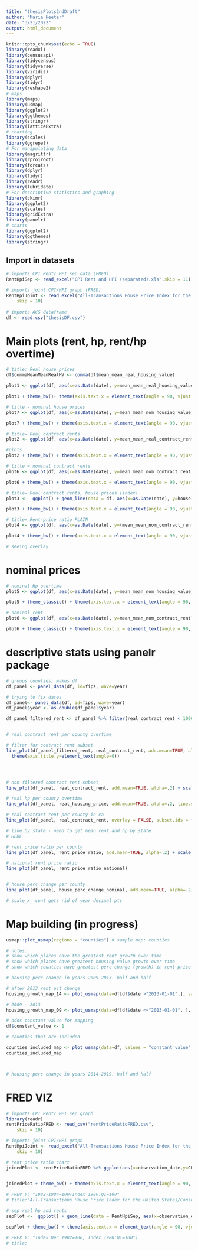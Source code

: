 ```yaml
---
title: "thesisPlots2ndDraft"
author: "Maria Heeter"
date: "3/21/2022"
output: html_document
---
```


```r
knitr::opts_chunk$set(echo = TRUE)
library(readxl)
library(censusapi)
library(tidycensus)
library(tidyverse)
library(viridis)
library(dplyr)
library(tidyr)
library(reshape2)
# maps 
library(maps)
library(usmap)
library(ggplot2)
library(ggthemes)
library(stringr)
library(latticeExtra)
# charting 
library(scales)
library(ggrepel)
# For manipulating data
library(magrittr)
library(rprojroot)
library(forcats)
library(dplyr)
library(tidyr)
library(readr)
library(lubridate)
# For descriptive statistics and graphing
library(skimr)
library(ggplot2)
library(scales)
library(gridExtra)
library(panelr)
# charts 
library(ggplot2)
library(ggthemes)
library(stringr)
```

## Import in datasets 

```r
# imports CPI Rent/ HPI sep data (FRED) 
RentHpiSep <- read_excel("CPI Rent and HPI (separated).xls",skip = 11)

# imports joint CPI/HPI graph (FRED)
RentHpiJoint <- read_excel("All-Transactions House Price Index for the United States:Consumer Price Index for All Urban Consumers- Rent of Primary Residence in U.S. City Average.xls", 
    skip = 10)
 
# imports ACS dataframe 
df <- read.csv("thesisDF.csv")
```

# Main plots (rent, hp, rent/hp overtime)

```r
# title: Real house prices 
df$commaMeanMeanRealHV <- comma(df$mean_mean_real_housing_value)

plot1 <- ggplot(df, aes(x=as.Date(date), y=mean_mean_real_housing_value)) + geom_line() + labs(caption ="Source: 1-Year American Community Survey") + scale_y_continuous(label=comma) + ylab("Dollars")

plot1 + theme_bw()+ theme(axis.text.x = element_text(angle = 90, vjust = 1, hjust=2)) + theme(axis.title.x=element_blank()) +  theme(axis.title.y=element_text(angle=0, vjust=1)) # rotates years, makes y label horizontal 

# title - nominal house prices 
plot7 <- ggplot(df, aes(x=as.Date(date), y=mean_mean_nom_housing_value)) + geom_line() + labs(caption ="Source: 1-Year American Community Survey") + ylab("Dollars") + xlab("Date of Observation") + scale_y_continuous(label=comma)

plot7 + theme_bw() + theme(axis.text.x = element_text(angle = 90, vjust = 0.5, hjust=1)) + theme(axis.title.x=element_blank()) +  theme(axis.title.y=element_text(angle=0, vjust=1))
```


```r
# title= Real contract rents 
plot2 <- ggplot(df, aes(x=as.Date(date), y=mean_mean_real_contract_rent)) + geom_line() + labs(caption ="Source: 1-Year American Community Survey") + ylab("Dollars") + xlab("Date of Observation") + scale_y_continuous(label=comma)

#plots
plot2 + theme_bw() + theme(axis.text.x = element_text(angle = 90, vjust = 0.5, hjust=1)) + theme(axis.title.x=element_blank()) +  theme(axis.title.y=element_text(angle=0, vjust=1))

# title = nominal contract rents 
plot6 <- ggplot(df, aes(x=as.Date(date), y=mean_mean_nom_contract_rent)) + geom_line() + labs(caption ="Source: 1-Year American Community Survey") + ylab("Dollars") + xlab("Date of Observation") + scale_y_continuous(label=comma)

plot6 + theme_bw() + theme(axis.text.x = element_text(angle = 90, vjust = 0.5, hjust=1)) + theme(axis.title.x=element_blank()) +  theme(axis.title.y=element_text(angle=0, vjust=1))

```

```r
# title= Real contract rents, house prices (index)
plot3 <-  ggplot() + geom_line(data = df, aes(x=as.Date(date), y=houseIndex), color="blue") + geom_line(data=df, aes(x=as.Date(date), y=rentIndex), color="red") + ylab("Index") + xlab("Date of Observation") 

plot3 + theme_bw() + theme(axis.text.x = element_text(angle = 90, vjust = 0.5, hjust=1)) + theme(axis.title.x=element_blank()) + labs(caption="Source: 1-Year American Community Survey") + geom_text_repel(aes(x=as.Date(df$date[7000]), y=103.5, label="Real rents")) + geom_text_repel(aes(x=as.Date(df$date[7400]), y=97.6, label="Real house prices")) + theme(axis.title.y=element_text(angle=0))
```
```r
# title= Rent-price ratio PLAIN 
plot4 <- ggplot(df, aes(x=as.Date(date), y=(mean_mean_nom_contract_rent/mean_mean_nom_housing_value))) + geom_line() + labs(caption ="Source: 1-Year American Community Survey") + ylab("Ratio") + xlab("Date of Observation") + scale_y_continuous(label=comma) 

plot4 + theme_bw() + theme(axis.text.x = element_text(angle = 90, vjust = 0.5, hjust=1)) + theme(axis.title.x=element_blank()) + theme(axis.title.y=element_text(angle=0))

# seeing overlay 
```

# nominal prices 

```r
# nominal Hp overtime 
plot5 <- ggplot(df, aes(x=as.Date(date), y=mean_mean_nom_housing_value)) + geom_line() + labs(caption ="Source: 1-Year American Community Survey") + ylab("Dollars") + scale_y_continuous(label=comma)

plot5 + theme_classic() + theme(axis.text.x = element_text(angle = 90, vjust = 0.5, hjust=1)) + theme(axis.title.x=element_blank()) +  theme(axis.title.y=element_text(angle=0)) # rotates years, makes y label horiz

# nominal rent 
plot6 <- ggplot(df, aes(x=as.Date(date), y=mean_mean_nom_contract_rent)) + geom_line() + labs(caption ="Source: 1-Year American Community Survey") + ylab("Dollars") + scale_y_continuous(label=comma)

plot6 + theme_classic() + theme(axis.text.x = element_text(angle = 90, vjust = 0.5, hjust=1)) + theme(axis.title.x=element_blank()) +  theme(axis.title.y=element_text(angle=0)) # rotates years, makes y label horiz

```

# descriptive stats using panelr package 

```r
# groups counties; makes df 
df_panel <- panel_data(df, id=fips, wave=year) 

# trying to fix dates 
df_panel<- panel_data(df, id=fips, wave=year)
df_panel$year <- as.double(df_panel$year)

df_panel_filtered_rent <- df_panel %>% filter(real_contract_rent < 1000000000)


# real contract rent per county overtime 

# filter for contract rent subset 
line_plot(df_panel_filtered_rent, real_contract_rent, add.mean=TRUE, alpha=.2) + scale_x_continuous(breaks=2009:2019) + theme(axis.text.x = element_text(angle = 90, vjust = 0.5, hjust=1)) + scale_y_continuous(label=comma) + ylab("Dollars") + xlab("") +
  theme(axis.title.y=element_text(angle=0))




# non filtered contract rent subset 
line_plot(df_panel, real_contract_rent, add.mean=TRUE, alpha=.2) + scale_x_continuous(breaks=2009:2019) + theme(axis.text.x = element_text(angle = 90, vjust = 0.5, hjust=1)) + ylab("Dollars") + xlab("") + theme(axis.title.y=element_text(angle=0)) + ylim(0,200000) 

# real hp per county overtime 
line_plot(df_panel, real_housing_price, add.mean=TRUE, alpha=.2, line.size = .3) + scale_x_continuous(breaks=2009:2019) + theme(axis.text.x = element_text(angle = 90, vjust = 0.5, hjust=1)) + ylab("Dollars") + scale_y_continuous(label=comma) + xlab("")+ labs(caption ="Source: 1-Year American Community Survey") + theme(axis.title.y=element_text(angle=0)) + xlab("")

# real contract rent per county in ca
line_plot(df_panel, real_contract_rent, overlay = FALSE, subset.ids = filter(df_panel, state_name == "New Hampshire")$fips, add.mean==TRUE)  # insert real county name 

# line by state - need to get mean rent and hp by state 
# HERE

# rent price ratio per county 
line_plot(df_panel, rent_price_ratio, add.mean=TRUE, alpha=.2) + scale_x_continuous(breaks=2009:2019) + theme(axis.text.x = element_text(angle = 90, vjust = 0.5, hjust=1)) + theme(axis.title.y=element_text(angle=0)) + ylab("Ratio") + xlab("")

# national rent price ratio 
line_plot(df_panel, rent_price_ratio_national)


# house perc change per county 
line_plot(df_panel, house_perc_change_nominal, add.mean=TRUE, alpha=.2, line.size = .25) + ylab("Percent change") + xlab("") + scale_x_continuous(breaks=2009:2019) + theme(axis.text.x = element_text(angle = 90, vjust = 0.5, hjust=1)) + theme(axis.title.y=element_text(angle=0)) 

# scale_x_ cont gets rid of year decimal pts 
```

# Map building (in progress)

```r
usmap::plot_usmap(regions = "counties") # sample map: counties

# notes:
# show which places have the greatest rent growth over time 
# show which places have greatest housing value growth over time 
# show which counties have greatest perc change (growth) in rent-price ratio 

# housing perc change in years 2009-2013. half and half 

# after 2013 rent pct change 
housing_growth_map_14 <- plot_usmap(data=df[df$date >"2013-01-01",], values="mean_rent_pct_change", include=c(df$fips), color="black" )

# 2009 - 2013 
housing_growth_map_09 <- plot_usmap(data=df[df$date <="2013-01-01", ], values="mean_rent_pct_change", include=c(df$fips), color="black")

# adds constant value for mapping 
df$constant_value <- 1

# counties that are included 

counties_included_map <- plot_usmap(data=df, values = "constant_value", include=c(df$fips), color="black", labels=FALSE) + theme(legend.position = "none")
counties_included_map



# housing perc change in years 2014-2019. half and half 

```

# FRED VIZ 

```r
# imports CPI Rent/ HPI sep graph 
library(readr)
rentPriceRatioFRED <- read_csv("rentPriceRatioFRED.csv", 
    skip = 10)

# imports joint CPI/HPI graph 
RentHpiJoint <- read_excel("All-Transactions House Price Index for the United States:Consumer Price Index for All Urban Consumers- Rent of Primary Residence in U.S. City Average.xls", 
    skip = 10)
```

```r
# rent price ratio chart 
joinedPlot <- rentPriceRatioFRED %>% ggplot(aes(x=observation_date,y=CUUR0000SEHA_USSTHPI)) + geom_line() + ylab("Index") + labs(caption = "Sources: FHFA; BLS; FRED") + xlab("")
                                      

joinedPlot + theme_bw() + theme(axis.text.x = element_text(angle = 90, vjust = 0.5, hjust=1)) + theme(axis.title.y=element_text(angle=0)) 

# PREV Y: "1982-1984=100/Index 1980:Q1=100"
# title:"All-Transactions House Price Index for the United States/Consumer Price Index for All Urban Consumers: Rent of Primary Residence in U.S. City Average"
```

```r
# sep real hp and rents 
sepPlot <-  ggplot() + geom_line(data = RentHpiSep, aes(x=observation_date...1, y=CUSR0000SEHC), color="blue") + geom_line(data=RentHpiSep, aes(x=observation_date...4, y=USSTHPI), color="red") + ylab("Index") + xlab("") + labs(caption="Sources: FHFA; BLS; FRED")  

sepPlot + theme_bw() + theme(axis.text.x = element_text(angle = 90, vjust = 0.5, hjust=1)) + theme(axis.title.y=element_text(angle=0)) + geom_text_repel(aes(x=RentHpiSep$observation_date...1[466], y=255, label="Real rents")) + geom_text_repel(aes(x=RentHpiSep$observation_date...1[360], y=450, label="Real house prices")) 

# PREX Y: "Index Dec 1982=100, Index 1980:Q1=100")
# title: 
```



